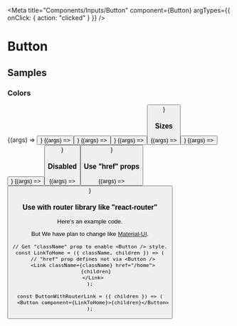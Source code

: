 
<Meta
  title="Components/Inputs/Button"
  component={Button}
  argTypes={{ onClick: { action: "clicked" } }}
/>

# Button

<ArgsTable of={Button} />

## Samples

### Colors

<Canvas>
  <Story
    name="primary"
    args={{
      color: "primary",
      children: "primary",
    }}
  >
    {(args) => <Button {...args} />}
  </Story>
  <Story
    name="secondary"
    args={{
      color: "secondary",
      children: "secondary",
    }}
  >
    {(args) => <Button {...args} />}
  </Story>
  <Story
    name="danger"
    args={{
      color: "danger",
      children: "danger",
    }}
  >
    {(args) => <Button {...args} />}
  </Story>
  <Story
    name="clear"
    args={{
      color: "clear",
      children: "clear",
    }}
  >
    {(args) => <Button {...args} />}
  </Story>
</Canvas>

### Sizes

<Canvas>
  <Story
    name="small"
    args={{
      size: "small",
      children: "small",
    }}
  >
    {(args) => <Button {...args} />}
  </Story>
  <Story
    name="medium"
    args={{
      size: "medium",
      children: "medium",
    }}
  >
    {(args) => <Button {...args} />}
  </Story>
  <Story
    name="large"
    args={{
      size: "large",
      children: "large",
    }}
  >
    {(args) => <Button {...args} />}
  </Story>
</Canvas>

### Disabled

<Canvas>
  <Story
    name="disabled"
    args={{
      disabled: true,
      children: "disabled",
    }}
  >
    {(args) => <Button {...args} />}
  </Story>
</Canvas>

### Use "href" props

<Canvas>
  <Story
    name="Use href props"
    args={{
      href: "https://google.com",
      children: "Link to google.com",
    }}
  >
    {(args) => <Button {...args} />}
  </Story>
</Canvas>

### Use with router library like "react-router"

Here's an example code.

But We have plan to change like [Material-UI](https://material-ui.com/guides/composition/#link).

```tsx
// Get "className" prop to enable <Button /> style.
const LinkToHome = ({ className, children }) => (
  // "href" prop defines not via <Button />
  <Link className={className} href="/home">
    {children}
  </Link>
);

const ButtonWithRouterLink = ({ children }) => (
  <Button component={LinkToHome}>{children}</Button>
);
```
